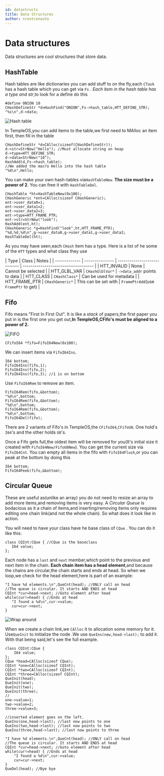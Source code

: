 ```yaml
---
id: datastructs
title: Data Structures
author: nrootconauto
---
```


# Data structures

Data structures are cool structures that store data.

## HashTable

Hash tables are like dictionaries you can add stuff to on the fly,each `CTask` has a hash table which you can get via `Fs` .
_Each item in the hash table has a type and str_,to look for a define do this

```holyc
#define ONION 10
CHashDefineStr *d=HashFind("ONION",Fs->hash_table,HTT_DEFINE_STR);
"%s\n",d->data;
```

![Hash table](/img/hashtable.png)

In TempleOS,you can add items to the table,we first need to MAlloc an item first, then fill in the table

```holyc
CHashDefineStr *d=CAlloc(sizeof(CHashDefineStr));
d->str=StrNew("Hello"); //Must allocate string on heap
d->type=HTT_DEFINE_STR;
d->data=StrNew("10");
HashAdd(d,Fs->hash_table);
//We added the macro Hello into the hash table
"%d\n",Hello;
```

You can make your own hash-tables via`HashTableNew`. **The size must be a power of 2**. You can free it with `HashTableDel`.

```holyc
CHashTable *ht=HashTableNew(0x100);
CHashGeneric *ent=CAlloc(sizeof CHashGeneric);
ent->user_data0=1;
ent->user_data1=2;
ent->user_data2=3;
ent->type=HTT_FRAME_PTR;
ent->str=StrNew("look");
HashAdd(ent,ht);
CHashGeneric *g=HashFind("look",ht,HTT_FRAME_PTR);
"%d,%d,%d\n",g->user_data0,g->user_data1,g->user_data2;
HashTableDel(ht);
```

As you may have seen,each `CHash` item has a type.
Here is a list of he some of the `HTT` types and what class they use

| Type          | Class           | Notes                        |
| ------------- | --------------- | ---------------------------- | ------------------------------------ |
| HTT_INVALID   | None            | Cannot be selected           |
| HTT_GLBL_VAR  | `CHashGlblVar*` | `->data_addr` points to data |
| HTT_CLASS     | `CHashClass*`   | Can be used for metadata     |
| HTT_FRAME_PTR | `CHashGeneric*` | This can be set with         | `FramePtrAdd`(use `FramePtr` to get) |

## Fifo


Fifo means "First In First Out". It is like a _stack_ of papers,the first paper you put in is the first one you get out,**In TempleOS,CFifo's must be aligned to a power of 2.**

![FIFO](/img/fifo.png)

```holyc
CFifoI64 *fifo=FifoI64New(0x100);
```

We can insert items via `FifoI64Ins`.

```holyc
I64 bottom;
FifoI64Ins(fifo,1);
FifoI64Ins(fifo,2);
FifoI64Ins(fifo,3); //1 is on bottom
```

Use `FifoI64Rem` to remove an item.

```holyc
FifoI64Rem(fifo,&bottom);
"%d\n",bottom;
FifoI64Rem(fifo,&bottom);
"%d\n",bottom;
FifoI64Rem(fifo,&bottom);
"%d\n",bottom;
FifoI64Del(fifo);
```

There are 2 variants of Fifo's in TempleOS,the `CFifoI64`,`CFifoU8`. One hold's `I64`'s and the other holds `U8`'s.

Once a Fifo gets full,the oldest item will be removed for you(It's initial size it created with `FifoI64New/FifoU8New`). You can get the current size via `FifoI64Cnt`. You can empty all items in the fifo with `FifoI64Flush`,or you can peak at the bottom by doing this

```holyc
I64 bottom;
FifoI64Peek(fifo,&bottom);
```

## Circular Queue

These are useful as(unlike an array) you do not need to resize an array to add more items,and removing items is very easy. A _Circular Queue_ is bodacious as it a chain of items,and inserting/removing items only requires editing one chain link(and not the whole chain). So what does it look like in action.

You will need to have your class have he base class of `CQue` . You can do it like this:

```holyc
class CQInt:CQue { //CQue is the baseclass
   I64 value;
};
```

Each node has a `last` and `next` member,which point to the previous and next item in the chain. **Each chain item has a head element**,and because the chains are circular,the chain starts and ends at head. So when we loop,we check for the head element,here is part of an example:

```holyc
"I have %d elements.\n",QueCnt(head); //ONLY call on head
//The queue is circular. It starts AND ENDS at head
CQInt *cur=head->next; //Goto element after head
while(cur!=head) { //Ends at head
   "I found a %d\n",cur->value;
   cur=cur->next;
}
```

![Wrap around](/img/cque_wrap_around.png)

When we create a chain link,we `CAlloc` it to allocation some memory for it. Use`QueInit` to initialize the node .We use `QueIns(new,head->last);` to add it. With that being said,let's see the full example.

```holyc
class CQInt:CQue {
    I64 value;
};
CQue *head=CAlloc(sizeof CQue);
CQInt *one=CAlloc(sizeof CQInt);
CQInt *two=CAlloc(sizeof CQInt);
CQInt *three=CAlloc(sizeof CQInt);
QueInit(head);
QueInit(one);
QueInit(two);
QueInit(three);
//
one->value=1;
two->value=2;
three->value=3;

//inserted element goes on the left.
QueIns(one,head->last); //last now points to one
QueIns(two,head->last); //last now points to two
QueIns(three,head->last); //last now points to three

"I have %d elements.\n",QueCnt(head); //ONLY call on head
//The queue is circular. It starts AND ENDS at head
CQInt *cur=head->next; //Goto element after head
while(cur!=head) { //Ends at head
    "I found a %d\n",cur->value;
    cur=cur->next;
}
QueDel(head); //Bye bye
```
